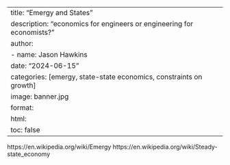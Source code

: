 
---
title: "Emergy and States"
description: "economics for engineers or engineering for economists?"
author:
  - name: Jason Hawkins
date: "2024-06-15"
categories: [emergy, state-state economics, constraints on growth]
image: banner.jpg
format: 
  html:
    toc: false
---

https://en.wikipedia.org/wiki/Emergy
https://en.wikipedia.org/wiki/Steady-state_economy